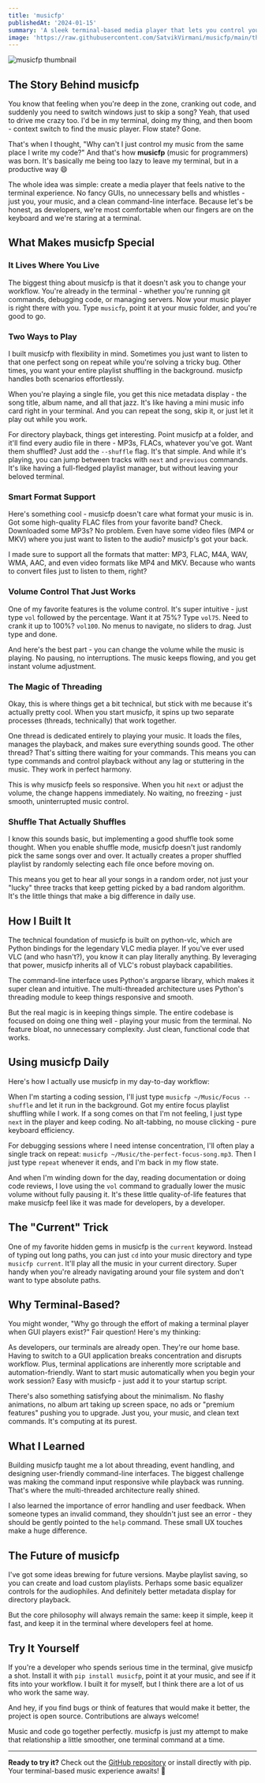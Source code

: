 ```yaml
---
title: 'musicfp'
publishedAt: '2024-01-15'
summary: 'A sleek terminal-based media player that lets you control your music without leaving the command line. Built for developers who live in their terminals.'
image: 'https://raw.githubusercontent.com/SatvikVirmani/musicfp/main/thumbnail.png'
---
```


![musicfp thumbnail]()

## The Story Behind musicfp

You know that feeling when you're deep in the zone, cranking out code, and suddenly you need to switch windows just to skip a song? Yeah, that used to drive me crazy too. I'd be in my terminal, doing my thing, and then boom - context switch to find the music player. Flow state? Gone.

That's when I thought, "Why can't I just control my music from the same place I write my code?" And that's how **musicfp** (music for programmers) was born. It's basically me being too lazy to leave my terminal, but in a productive way 😄

The whole idea was simple: create a media player that feels native to the terminal experience. No fancy GUIs, no unnecessary bells and whistles - just you, your music, and a clean command-line interface. Because let's be honest, as developers, we're most comfortable when our fingers are on the keyboard and we're staring at a terminal.

## What Makes musicfp Special

### It Lives Where You Live

The biggest thing about musicfp is that it doesn't ask you to change your workflow. You're already in the terminal - whether you're running git commands, debugging code, or managing servers. Now your music player is right there with you. Type `musicfp`, point it at your music folder, and you're good to go.

### Two Ways to Play

I built musicfp with flexibility in mind. Sometimes you just want to listen to that one perfect song on repeat while you're solving a tricky bug. Other times, you want your entire playlist shuffling in the background. musicfp handles both scenarios effortlessly.

When you're playing a single file, you get this nice metadata display - the song title, album name, and all that jazz. It's like having a mini music info card right in your terminal. And you can repeat the song, skip it, or just let it play out while you work.

For directory playback, things get interesting. Point musicfp at a folder, and it'll find every audio file in there - MP3s, FLACs, whatever you've got. Want them shuffled? Just add the `--shuffle` flag. It's that simple. And while it's playing, you can jump between tracks with `next` and `previous` commands. It's like having a full-fledged playlist manager, but without leaving your beloved terminal.

### Smart Format Support

Here's something cool - musicfp doesn't care what format your music is in. Got some high-quality FLAC files from your favorite band? Check. Downloaded some MP3s? No problem. Even have some video files (MP4 or MKV) where you just want to listen to the audio? musicfp's got your back.

I made sure to support all the formats that matter: MP3, FLAC, M4A, WAV, WMA, AAC, and even video formats like MP4 and MKV. Because who wants to convert files just to listen to them, right?

### Volume Control That Just Works

One of my favorite features is the volume control. It's super intuitive - just type `vol` followed by the percentage. Want it at 75%? Type `vol75`. Need to crank it up to 100%? `vol100`. No menus to navigate, no sliders to drag. Just type and done.

And here's the best part - you can change the volume while the music is playing. No pausing, no interruptions. The music keeps flowing, and you get instant volume adjustment.

### The Magic of Threading

Okay, this is where things get a bit technical, but stick with me because it's actually pretty cool. When you start musicfp, it spins up two separate processes (threads, technically) that work together.

One thread is dedicated entirely to playing your music. It loads the files, manages the playback, and makes sure everything sounds good. The other thread? That's sitting there waiting for your commands. This means you can type commands and control playback without any lag or stuttering in the music. They work in perfect harmony.

This is why musicfp feels so responsive. When you hit `next` or adjust the volume, the change happens immediately. No waiting, no freezing - just smooth, uninterrupted music control.

### Shuffle That Actually Shuffles

I know this sounds basic, but implementing a good shuffle took some thought. When you enable shuffle mode, musicfp doesn't just randomly pick the same songs over and over. It actually creates a proper shuffled playlist by randomly selecting each file once before moving on.

This means you get to hear all your songs in a random order, not just your "lucky" three tracks that keep getting picked by a bad random algorithm. It's the little things that make a big difference in daily use.

## How I Built It

The technical foundation of musicfp is built on python-vlc, which are Python bindings for the legendary VLC media player. If you've ever used VLC (and who hasn't?), you know it can play literally anything. By leveraging that power, musicfp inherits all of VLC's robust playback capabilities.

The command-line interface uses Python's argparse library, which makes it super clean and intuitive. The multi-threaded architecture uses Python's threading module to keep things responsive and smooth.

But the real magic is in keeping things simple. The entire codebase is focused on doing one thing well - playing your music from the terminal. No feature bloat, no unnecessary complexity. Just clean, functional code that works.

## Using musicfp Daily

Here's how I actually use musicfp in my day-to-day workflow:

When I'm starting a coding session, I'll just type `musicfp ~/Music/Focus --shuffle` and let it run in the background. Got my entire focus playlist shuffling while I work. If a song comes on that I'm not feeling, I just type `next` in the player and keep coding. No alt-tabbing, no mouse clicking - pure keyboard efficiency.

For debugging sessions where I need intense concentration, I'll often play a single track on repeat: `musicfp ~/Music/the-perfect-focus-song.mp3`. Then I just type `repeat` whenever it ends, and I'm back in my flow state.

And when I'm winding down for the day, reading documentation or doing code reviews, I love using the `vol` command to gradually lower the music volume without fully pausing it. It's these little quality-of-life features that make musicfp feel like it was made for developers, by a developer.

## The "Current" Trick

One of my favorite hidden gems in musicfp is the `current` keyword. Instead of typing out long paths, you can just `cd` into your music directory and type `musicfp current`. It'll play all the music in your current directory. Super handy when you're already navigating around your file system and don't want to type absolute paths.

## Why Terminal-Based?

You might wonder, "Why go through the effort of making a terminal player when GUI players exist?" Fair question! Here's my thinking:

As developers, our terminals are already open. They're our home base. Having to switch to a GUI application breaks concentration and disrupts workflow. Plus, terminal applications are inherently more scriptable and automation-friendly. Want to start music automatically when you begin your work session? Easy with musicfp - just add it to your startup script.

There's also something satisfying about the minimalism. No flashy animations, no album art taking up screen space, no ads or "premium features" pushing you to upgrade. Just you, your music, and clean text commands. It's computing at its purest.

## What I Learned

Building musicfp taught me a lot about threading, event handling, and designing user-friendly command-line interfaces. The biggest challenge was making the command input responsive while playback was running. That's where the multi-threaded architecture really shined.

I also learned the importance of error handling and user feedback. When someone types an invalid command, they shouldn't just see an error - they should be gently pointed to the `help` command. These small UX touches make a huge difference.

## The Future of musicfp

I've got some ideas brewing for future versions. Maybe playlist saving, so you can create and load custom playlists. Perhaps some basic equalizer controls for the audiophiles. And definitely better metadata display for directory playback.

But the core philosophy will always remain the same: keep it simple, keep it fast, and keep it in the terminal where developers feel at home.

## Try It Yourself

If you're a developer who spends serious time in the terminal, give musicfp a shot. Install it with `pip install musicfp`, point it at your music, and see if it fits into your workflow. I built it for myself, but I think there are a lot of us who work the same way.

And hey, if you find bugs or think of features that would make it better, the project is open source. Contributions are always welcome!

Music and code go together perfectly. musicfp is just my attempt to make that relationship a little smoother, one terminal command at a time.

---

**Ready to try it?** Check out the [GitHub repository](https://github.com/SatvikVirmani/musicfp) or install directly with pip. Your terminal-based music experience awaits! 🎵
